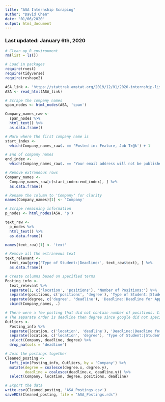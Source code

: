 ```yaml
---
title: "ASA Internship Scraping"
author: "David Chen"
date: "01/06/2020"
output: html_document
---
```

### Last updated: January 6th, 2020

```r
# Clean up R environment
rm(list = ls())

# Load in packages
require(rvest)
require(tidyverse)
require(reshape2)
```

```r
ASA_link <- 'https://stattrak.amstat.org/2019/12/01/2020-internship-listings/'
ASA <- read_html(ASA_link)
```


```r
# Scrape the company names
span_nodes <- html_nodes(ASA, 'span') 

Company_names_raw <-
  span_nodes %>%
  html_text() %>%
  as.data.frame()

# Mark where the first company name is
start_index <- 
  which(Company_names_raw$. == 'Posted in: Feature, Job Tr@k') + 1

# End of company names
end_index <- 
  which(Company_names_raw$. == 'Your email address will not be published.') - 1

# Remove extraneous rows
Company_names <- 
  Company_names_raw[c(start_index:end_index), ] %>%
  as.data.frame()

# Rename the column to 'Company' for clarity
names(Company_names)[1] <- 'Company'

```



```r
# Scrape remaining information
p_nodes <- html_nodes(ASA, 'p') 

text_raw <-
  p_nodes %>%
  html_text() %>%
  as.data.frame()

names(text_raw)[1] <- 'text'

# Remove all the extraneous text
text_relevant <- 
  text_raw[grep('Type of Student:|Deadline:', text_raw$text), ] %>%
  as.data.frame() 

# Create columns based on specified terms
Posting_info <- 
  text_relevant %>%
  separate(1, c('location', 'positions'), 'Number of Positions:') %>%
  separate(positions, c('positions', 'degree'), 'Type of Student:|Student:') %>%
  separate(degree, c('degree', 'deadline'), 'Deadline:|Deadline for Applying:') %>%
  cbind(Company_names, .)


```
```r
# There were a few posting that did not contain number of positions. Clean those.
# The separate order is deadline then degree since google did not specify degree
Outliers <-
  Posting_info %>%
  separate(location, c('location', 'deadline'), 'Deadline:|Deadline for Applying:') %>%
  separate(location, c('location', 'degree'), 'Type of Student:|Student:') %>%
  select(Company, deadline, degree) %>%
  drop_na(cols = 'deadline')

# Join the postings together
Cleaned_posting <- 
  left_join(Posting_info, Outliers, by = 'Company') %>%
  mutate(degree = coalesce(degree.x, degree.y), 
         deadline = coalesce(deadline.x, deadline.y)) %>%
  select(Company, location, degree, positions, deadline)
```


```r
# Export the data
write.csv(Cleaned_posting, 'ASA_Postings.csv')
saveRDS(Cleaned_posting, file = "ASA_Postings.rds")
```